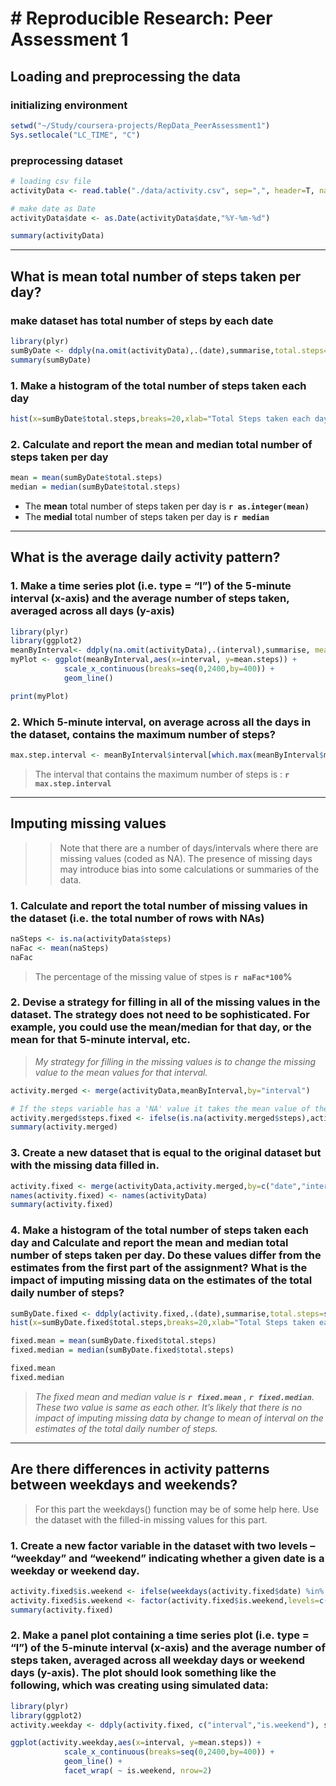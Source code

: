 # Reproducible Research: Peer Assessment 1
=======================================================


## Loading and preprocessing the data

### initializing environment
```r
setwd("~/Study/coursera-projects/RepData_PeerAssessment1")
Sys.setlocale("LC_TIME", "C")
```

### preprocessing dataset
```r
# loading csv file
activityData <- read.table("./data/activity.csv", sep=",", header=T, na.strings="NA",stringsAsFactors=F)

# make date as Date
activityData$date <- as.Date(activityData$date,"%Y-%m-%d")

summary(activityData)
```

-------------------------------------------------------

## What is mean total number of steps taken per day?

### make dataset has total number of steps by each date
```r
library(plyr)
sumByDate <- ddply(na.omit(activityData),.(date),summarise,total.steps=sum(steps))
summary(sumByDate)
```

### 1. Make a histogram of the total number of steps taken each day
```r
hist(x=sumByDate$total.steps,breaks=20,xlab="Total Steps taken each day",main="Total Steps taken each day")
```

### 2. Calculate and report the mean and median total number of steps taken per day
```r
mean = mean(sumByDate$total.steps)
median = median(sumByDate$total.steps)
```
- The **mean** total number of steps taken per day is **`r as.integer(mean)`**
- The **medial** total number of steps taken per day is **`r median`**

-------------------------------------------------------

## What is the average daily activity pattern?
### 1. Make a time series plot (i.e. type = "l") of the 5-minute interval (x-axis) and the average number of steps taken, averaged across all days (y-axis)

```r
library(plyr)
library(ggplot2)
meanByInterval<- ddply(na.omit(activityData),.(interval),summarise, mean.steps=mean(steps))
myPlot <- ggplot(meanByInterval,aes(x=interval, y=mean.steps)) + 
            scale_x_continuous(breaks=seq(0,2400,by=400)) + 
            geom_line() 

print(myPlot)
```

### 2. Which 5-minute interval, on average across all the days in the dataset, contains the maximum number of steps?
```r
max.step.interval <- meanByInterval$interval[which.max(meanByInterval$mean.steps)]
```
> The interval that contains the maximum number of steps is : **`r max.step.interval`**



-------------------------------------------------------



## Imputing missing values
>> Note that there are a number of days/intervals where there are missing values (coded as NA). The presence of missing days may introduce bias into some calculations or summaries of the data.

### 1. Calculate and report the total number of missing values in the dataset (i.e. the total number of rows with NAs)
```r
naSteps <- is.na(activityData$steps)
naFac <- mean(naSteps)
naFac
```
> The percentage of the missing value of stpes is  **`r naFac*100`%**

### 2. Devise a strategy for filling in all of the missing values in the dataset. The strategy does not need to be sophisticated. For example, you could use the mean/median for that day, or the mean for that 5-minute interval, etc.

> *My strategy for filling in the missing values is to change the missing value to the mean values for that interval.*

```r
activity.merged <- merge(activityData,meanByInterval,by="interval")

# If the steps variable has a 'NA' value it takes the mean value of the interval, or value of itself
activity.merged$steps.fixed <- ifelse(is.na(activity.merged$steps),activity.merged$mean.steps,activity.merged$steps)
summary(activity.merged)
```

### 3. Create a new dataset that is equal to the original dataset but with the missing data filled in.
```r
activity.fixed <- merge(activityData,activity.merged,by=c("date","interval"))[c(6,1,2)]
names(activity.fixed) <- names(activityData)
summary(activity.fixed)
```

### 4. Make a histogram of the total number of steps taken each day and Calculate and report the mean and median total number of steps taken per day. Do these values differ from the estimates from the first part of the assignment? What is the impact of imputing missing data on the estimates of the total daily number of steps?

```r
sumByDate.fixed <- ddply(activity.fixed,.(date),summarise,total.steps=sum(steps))
hist(x=sumByDate.fixed$total.steps,breaks=20,xlab="Total Steps taken each day",main="Total Steps taken each day")

fixed.mean = mean(sumByDate.fixed$total.steps)
fixed.median = median(sumByDate.fixed$total.steps)

fixed.mean
fixed.median
```
> *The fixed mean and median value is __`r fixed.mean`__ , __`r fixed.median`__. These two value is same as each other. It's likely that there is no impact of imputing missing data by change to mean of interval on the estimates of the total daily number of steps.*

------------------------------------------------------------

## Are there differences in activity patterns between weekdays and weekends?
> For this part the weekdays() function may be of some help here. Use the dataset with the filled-in missing values for this part.

### 1. Create a new factor variable in the dataset with two levels – “weekday” and “weekend” indicating whether a given date is a weekday or weekend day.

```r
activity.fixed$is.weekend <- ifelse(weekdays(activity.fixed$date) %in% c("Sunday","Saturday"), "weekend", "weekday")
activity.fixed$is.weekend <- factor(activity.fixed$is.weekend,levels=c("weekend","weekday"))
summary(activity.fixed)
```


### 2. Make a panel plot containing a time series plot (i.e. type = "l") of the 5-minute interval (x-axis) and the average number of steps taken, averaged across all weekday days or weekend days (y-axis). The plot should look something like the following, which was creating using simulated data:

```r
library(plyr)
library(ggplot2)
activity.weekday <- ddply(activity.fixed, c("interval","is.weekend"), summarise, mean.steps = mean(steps))

ggplot(activity.weekday,aes(x=interval, y=mean.steps)) + 
            scale_x_continuous(breaks=seq(0,2400,by=400)) + 
            geom_line() +
            facet_wrap( ~ is.weekend, nrow=2)

```

